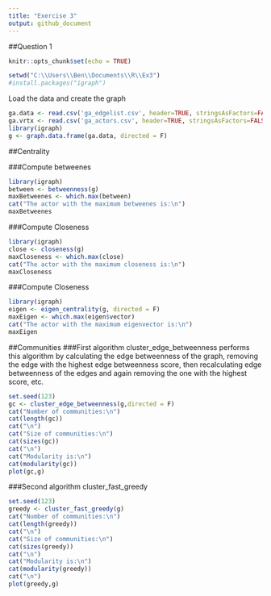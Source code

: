 ```yaml
---
title: "Exercise 3"
output: github_document
---
```


##Question 1

```r
knitr::opts_chunk$set(echo = TRUE)
```

```r
setwd("C:\\Users\\Ben\\Documents\\R\\Ex3")
#install.packages("igraph")
```
Load the data and create the graph
```r
ga.data <- read.csv('ga_edgelist.csv', header=TRUE, stringsAsFactors=FALSE)
ga.vrtx <- read.csv('ga_actors.csv', header=TRUE, stringsAsFactors=FALSE)
library(igraph)
g <- graph.data.frame(ga.data, directed = F)
```

##Centrality

###Compute betweenes
```r
library(igraph)
between <- betweenness(g)
maxBetweenes <- which.max(between)
cat("The actor with the maximum betweenes is:\n")
maxBetweenes

```

###Compute Closeness
```r
library(igraph)
close <- closeness(g)
maxCloseness <- which.max(close)
cat("The actor with the maximum closeness is:\n")
maxCloseness

```

###Compute Closeness
```r
library(igraph)
eigen <- eigen_centrality(g, directed = F)
maxEigen <- which.max(eigen$vector)
cat("The actor with the maximum eigenvector is:\n")
maxEigen

```

##Communities
###First algorithm 
cluster_edge_betweenness performs this algorithm by calculating the edge betweenness of the graph, removing the edge with the highest edge betweenness score, then recalculating edge betweenness of the edges and again removing the one with the highest score, etc.
```r
set.seed(123)
gc <- cluster_edge_betweenness(g,directed = F)
cat("Number of communities:\n")
cat(length(gc))
cat("\n")
cat("Size of communities:\n")
cat(sizes(gc))
cat("\n")
cat("Modularity is:\n")
cat(modularity(gc))
plot(gc,g)

```


###Second algorithm
cluster_fast_greedy
```r
set.seed(123)
greedy <- cluster_fast_greedy(g)
cat("Number of communities:\n")
cat(length(greedy))
cat("\n")
cat("Size of communities:\n")
cat(sizes(greedy))
cat("\n")
cat("Modularity is:\n")
cat(modularity(greedy))
cat("\n")
plot(greedy,g)

```

